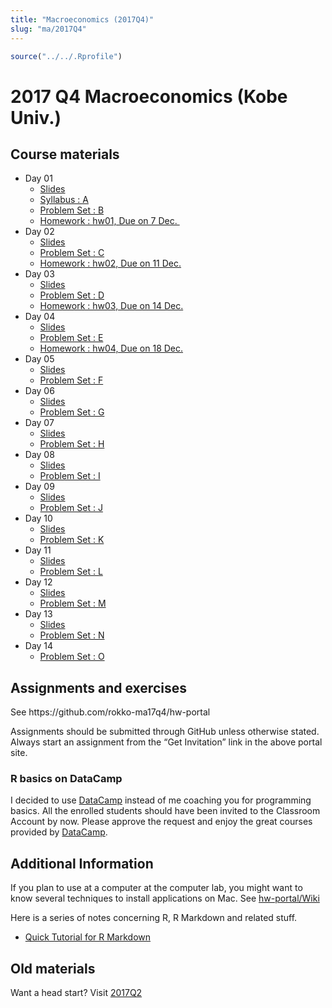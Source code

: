 ```yaml
---
title: "Macroeconomics (2017Q4)"
slug: "ma/2017Q4"
---
```


```r
source("../../.Rprofile")
```

# 2017 Q4 Macroeconomics (Kobe Univ.)


## Course materials

- Day 01
    - [Slides](https://rawgit.com/rokko-ma17q4/material/master/day01/day01.html)
    - [Syllabus : A](https://cdn.rawgit.com/rokko-ma17q4/material/4de4b3c9/handouts/ma17q4-A.pdf)
    - [Problem Set : B](https://cdn.rawgit.com/rokko-ma17q4/material/4de4b3c9/handouts/ma17q4-B.pdf)
    - [Homework : hw01, Due on 7 Dec. ](https://rawgit.com/rokko-ma17q4/hw-portal)
- Day 02
    - [Slides](https://rawgit.com/rokko-ma17q4/material/master/day02/day02.html)
    - [Problem Set : C](https://cdn.rawgit.com/rokko-ma17q4/material/892d2989/handouts/ma17q4-C.pdf)
    - [Homework : hw02, Due on 11 Dec.](https://rawgit.com/rokko-ma17q4/hw-portal)
- Day 03
    - [Slides](https://rawgit.com/rokko-ma17q4/material/master/day03/day03.html)
    - [Problem Set : D](https://cdn.rawgit.com/rokko-ma17q4/material/6b31842f/handouts/ma17q4-D.pdf)
    - [Homework : hw03, Due on 14 Dec.](https://rawgit.com/rokko-ma17q4/hw-portal)
- Day 04
    - [Slides](https://rawgit.com/rokko-ma17q4/material/master/day04/day04.html)
    - [Problem Set : E](https://rawgit.com/rokko-ma17q4/material/master/handouts/ma17q4-E.pdf)
    - [Homework : hw04, Due on 18 Dec.](https://rawgit.com/rokko-ma17q4/hw-portal)
- Day 05
    - [Slides](https://rawgit.com/rokko-ma17q4/material/master/day05/day05.html)
    - [Problem Set : F](https://rawgit.com/rokko-ma17q4/material/master/handouts/ma17q4-F.pdf)
- Day 06
    - [Slides](https://rawgit.com/rokko-ma17q4/material/master/day06/day06.html)
    - [Problem Set : G](https://rawgit.com/rokko-ma17q4/material/master/handouts/ma17q4-G.pdf)
- Day 07
    - [Slides](https://rawgit.com/rokko-ma17q4/material/master/day07/day07.html)
    - [Problem Set : H](https://rawgit.com/rokko-ma17q4/material/master/handouts/ma17q4-H.pdf)
- Day 08
    - [Slides](https://rawgit.com/rokko-ma17q4/material/master/day08/day08.html)
    - [Problem Set : I](https://rawgit.com/rokko-ma17q4/material/master/handouts/ma17q4-I.pdf)
- Day 09
    - [Slides](https://rawgit.com/rokko-ma17q4/material/master/day09/day09.html)
    - [Problem Set : J](https://rawgit.com/rokko-ma17q4/material/master/handouts/ma17q4-J.pdf)
- Day 10
    - [Slides](https://rawgit.com/rokko-ma17q4/material/master/day10/day10.html)
    - [Problem Set : K](https://rawgit.com/rokko-ma17q4/material/master/handouts/ma17q4-K.pdf)
- Day 11
    - [Slides](https://rawgit.com/rokko-ma17q4/material/master/day11/day11.html)
    - [Problem Set : L](https://rawgit.com/rokko-ma17q4/material/master/handouts/ma17q4-L.pdf)
- Day 12
    - [Slides](https://rawgit.com/rokko-ma17q4/material/master/day12/day12.html)
    - [Problem Set : M](https://rawgit.com/rokko-ma17q4/material/master/handouts/ma17q4-M.pdf)
- Day 13
    - [Slides](https://rawgit.com/rokko-ma17q4/material/master/day13/day13.html)
    - [Problem Set : N](https://rawgit.com/rokko-ma17q4/material/master/handouts/ma17q4-N.pdf)
- Day 14
    - [Problem Set : O](https://rawgit.com/rokko-ma17q4/material/master/handouts/ma17q4-O.pdf)



## Assignments and exercises

See https://github.com/rokko-ma17q4/hw-portal

Assignments should be submitted through GitHub unless otherwise stated.
Always start an assignment from the "Get Invitation" link in the above portal site.

### R basics on DataCamp

I decided to use [DataCamp](datacamp.com) instead of me coaching you for programming basics. All the enrolled students should have been invited to the Classroom Account by now. Please approve the request and enjoy the great courses provided by [DataCamp](datacamp.com). 

## Additional Information

If you plan to use at a computer at the computer lab, you might want to 
know several techniques to install applications on Mac. See [hw-portal/Wiki](https://github.com/rokko-ma17q2/hw-portal/wiki)


Here is a series of notes concerning R, R Markdown and related stuff.

* [Quick Tutorial for R Markdown](https://cdn.rawgit.com/kenjisato/tips/2e4d7a9d/rmarkdown-basic/basic.html)


## Old materials

Want a head start? Visit [2017Q2](`r bd_relref("ma17q2.en.html")`)